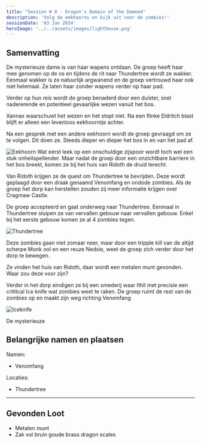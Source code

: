 ```yaml
---
title: "Session # 8 - Dragon's Domain of the Damned"
description: 'Volg de eekhoorns en kijk uit voor de zombies!'
sessionDate: '03 Jan 2024'
heroImage: '../../assets/images/lighthouse.png'
---
```



## Samenvatting

De mysterieuze dame is van haar wapens ontdaan. De groep heeft haar mee genomen op de os en tijdens de rit naar Thundertree wordt ze wakker.
Eenmaal wakker is ze natuurlijk argwanend en de groep vertrouwd haar ook niet helemaal. Ze laten haar zonder wapens verder op haar pad.

Verder op hun reis wordt de groep benaderd door een duister, snel nadererende en potentieel gevaarlijke wezen vanuit het bos.

<CharacterPopper character="xannax" client:load>Xannax</CharacterPopper> waarschuwt het wezen en het stopt niet. Na een flinke Eldritch blast blijft er alleen een levenloos eekhoorntje achter.

Na een gesprek met een andere eekhoorn wordt de groep gevraagd om ze te volgen. Dit doen ze. Steeds dieper en dieper het bos in en van het pad af.

<Image src={eekhoorn} alt="Eekhoorn" />
Wat eerst leek op een onschuldige zijspoor wordt toch wel een stuk onheilspellender. Maar nadat
de groep door een onzichtbare barriere in het bos breekt, komen ze bij het huis van Ridoth
de druid terecht.

Van Ridoth krijgen ze de quest om Thundertree te bevrijden. Deze wordt geplaagd door een draak genaamd Venomfang en ondode zombies. Als de groep het dorp kan herstellen zouden zij meer informatie krijgen over Cragmaw Castle.

De groep accepteerd en gaat onderweg naar Thundertree. Eenmaal in Thundertree sluipen ze van vervallen gebouw naar vervallen gebouw. Enkel bij het eerste gebouw komen ze al 4 zombies tegen.

<Image src={thundertree} alt="Thundertree" />

Deze zombies gaan niet zomaar neer, maar door een tripple kill van de altijd scherpe Monk ool en een reuze Nedsie, weet de groep zich verder door het dorp te bewegen.

Ze vinden het huis van Ridoth, daar wordt een metalen munt gevonden. Waar zou deze voor zijn?

Verder in het dorp eindigen ze bij een smederij waar Ithil met precisie een crititcal Ice knife wat zombies weet te raken. De groep ruimt de rest van de zombies op en maakt zijn weg richting Venomfang

<Image src={iceknife} alt="Iceknife" />

De mysterieuze

## Belangrijke namen en plaatsen

Namen:

-   Venomfang

Locaties:

-   Thundertree

---

## Gevonden Loot

-   Metalen munt
-   Zak vol bruin goude brass dragon scales
